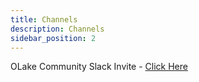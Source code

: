 ```yaml
---
title: Channels
description: Channels
sidebar_position: 2
---
```


OLake Community Slack Invite - [Click Here](https://join.slack.com/t/getolake/shared_invite/zt-2utw44do6-g4XuKKeqBghBMy2~LcJ4ag)

